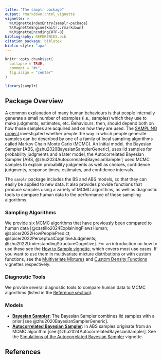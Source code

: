 ```yaml
---
title: "The samplr package"
output: rmarkdown::html_vignette
vignette: >
  %\VignetteIndexEntry{samplr-package}
  %\VignetteEngine{knitr::rmarkdown}
  %\VignetteEncoding{UTF-8}
bibliography: REFERENCES.bib
citation_package: biblatex
biblio-style: "apa"
---
```


```r
knitr::opts_chunk$set(
  collapse = TRUE,
  comment = "#>",
  fig.align = "center"
)
```

```r
library(samplr)
```

## Package Overview
A common explanation of many human behaviours is that people internally generate a small number of examples (i.e., samples) which they use to make judgments, estimates, etc. Behaviours, then, should depend both on how those samples are acquired and on how they are used. The [SAMPLING project](https://sampling.warwick.ac.uk) investigated whether people the way in which people generate samples can be described by one of a family of local sampling algorithms called Markov Chain Monte Carlo (MCMC). An initial model, the Bayesian Sampler [ABS, @zhu2020BayesianSamplerGeneric], uses iid samples for probability judgments and a later model, the Autocorrelated Bayesian Sampler [ABS, @zhu2024AutocorrelatedBayesianSampler] used MCMC samples to explain probability judgments as well as choices, confidence judgments, response times, estimates, and confidence intervals.

The `samplr` package includes the BS and ABS models, so that they can easily be applied to new data. It also provides provide functions that produce samples using a variety of MCMC algorithms, as well as diagnostic tools to compare human data to the performance of these sampling algorithms.

### Sampling Algorithms
We provide six MCMC algorithms that have previously been compared to human data [@castillo2024ExplainingFlawsHuman; @spicer2022HowPeoplePredict; @spicer2022PerceptualCognitiveJudgments; @zhu2022UnderstandingStructureCognitive]. For an introduction on how to use these see the [How to Sample vignette](how-to-sample.html), which covers most use cases. If you want to use them in multivariate mixture distributions or with custom functions, see the [Multivariate Mixtures](multivariate-mixtures.html) and [Custom Density Functions](custom-density-functions.html) vignettes respectively. 

### Diagnostic Tools
We provide several diagnostic tools to compare human data to MCMC algorithms (listed in the [Reference section](../reference/index.html)). 

### Models
* **[Bayesian Sampler](../reference/Bayesian_Sampler.html)**: The Bayesian Sampler combines iid samples with a prior [see @zhu2020BayesianSamplerGeneric]. 
* **[Autocorrelated Bayesian Sampler](../reference/Zhu23ABS.html)**: In ABS samples originate from an MCMC algorithm [see @zhu2024AutocorrelatedBayesianSampler]. See the [Simulations of the Autocorrelated Bayesian Sampler](Simulations-of-the-Autocorrelated-Bayesian-Sampler.html) vignette.

## References